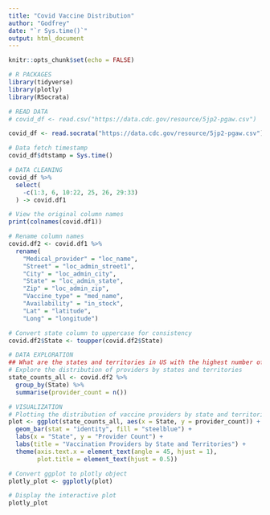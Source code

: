 ```yaml
---
title: "Covid Vaccine Distribution"
author: "Godfrey"
date: "`r Sys.time()`"
output: html_document
---
```


```r
knitr::opts_chunk$set(echo = FALSE)
```


```r
# R PACKAGES
library(tidyverse)
library(plotly)
library(RSocrata)
```


```r
# READ DATA
# covid_df <- read.csv("https://data.cdc.gov/resource/5jp2-pgaw.csv")

covid_df <- read.socrata("https://data.cdc.gov/resource/5jp2-pgaw.csv")

# Data fetch timestamp
covid_df$dtstamp = Sys.time()
```


```r
# DATA CLEANING
covid_df %>%
  select(
    -c(1:3, 6, 10:22, 25, 26, 29:33)
  ) -> covid.df1

# View the original column names
print(colnames(covid.df1))

# Rename column names
covid.df2 <- covid.df1 %>%
  rename(
    "Medical_provider" = "loc_name",
    "Street" = "loc_admin_street1",
    "City" = "loc_admin_city",
    "State" = "loc_admin_state",
    "Zip" = "loc_admin_zip",
    "Vaccine_type" = "med_name",
    "Availability" = "in_stock",
    "Lat" = "latitude",
    "Long" = "longitude")

# Convert state column to uppercase for consistency
covid.df2$State <- toupper(covid.df2$State)
```


```r
# DATA EXPLORATION
## What are the states and territories in US with the highest number of vaccination providers?
# Explore the distribution of providers by states and territories
state_counts_all <- covid.df2 %>%
  group_by(State) %>%
  summarise(provider_count = n())
```


```r
# VISUALIZATION
# Plotting the distribution of vaccine providers by state and territories
plot <- ggplot(state_counts_all, aes(x = State, y = provider_count)) +
  geom_bar(stat = "identity", fill = "steelblue") +
  labs(x = "State", y = "Provider Count") +
  labs(title = "Vaccination Providers by State and Territories") +
  theme(axis.text.x = element_text(angle = 45, hjust = 1),
        plot.title = element_text(hjust = 0.5))

# Convert ggplot to plotly object
plotly_plot <- ggplotly(plot)

# Display the interactive plot
plotly_plot
```


